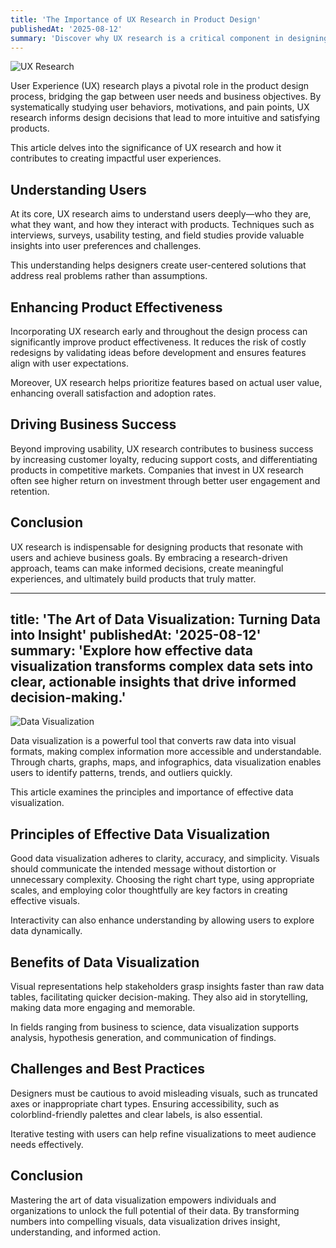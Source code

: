```yaml
---
title: 'The Importance of UX Research in Product Design'
publishedAt: '2025-08-12'
summary: 'Discover why UX research is a critical component in designing successful products that meet user needs and drive business goals.'
---
```


![UX Research](/images/importance-of-ux-research.jpg)

User Experience (UX) research plays a pivotal role in the product design process, bridging the gap between user needs and business objectives. By systematically studying user behaviors, motivations, and pain points, UX research informs design decisions that lead to more intuitive and satisfying products.

This article delves into the significance of UX research and how it contributes to creating impactful user experiences.

## Understanding Users

At its core, UX research aims to understand users deeply—who they are, what they want, and how they interact with products. Techniques such as interviews, surveys, usability testing, and field studies provide valuable insights into user preferences and challenges.

This understanding helps designers create user-centered solutions that address real problems rather than assumptions.

## Enhancing Product Effectiveness

Incorporating UX research early and throughout the design process can significantly improve product effectiveness. It reduces the risk of costly redesigns by validating ideas before development and ensures features align with user expectations.

Moreover, UX research helps prioritize features based on actual user value, enhancing overall satisfaction and adoption rates.

## Driving Business Success

Beyond improving usability, UX research contributes to business success by increasing customer loyalty, reducing support costs, and differentiating products in competitive markets. Companies that invest in UX research often see higher return on investment through better user engagement and retention.

## Conclusion

UX research is indispensable for designing products that resonate with users and achieve business goals. By embracing a research-driven approach, teams can make informed decisions, create meaningful experiences, and ultimately build products that truly matter.

---
title: 'The Art of Data Visualization: Turning Data into Insight'
publishedAt: '2025-08-12'
summary: 'Explore how effective data visualization transforms complex data sets into clear, actionable insights that drive informed decision-making.'
---

![Data Visualization](/images/art-of-data-visualization.jpg)

Data visualization is a powerful tool that converts raw data into visual formats, making complex information more accessible and understandable. Through charts, graphs, maps, and infographics, data visualization enables users to identify patterns, trends, and outliers quickly.

This article examines the principles and importance of effective data visualization.

## Principles of Effective Data Visualization

Good data visualization adheres to clarity, accuracy, and simplicity. Visuals should communicate the intended message without distortion or unnecessary complexity. Choosing the right chart type, using appropriate scales, and employing color thoughtfully are key factors in creating effective visuals.

Interactivity can also enhance understanding by allowing users to explore data dynamically.

## Benefits of Data Visualization

Visual representations help stakeholders grasp insights faster than raw data tables, facilitating quicker decision-making. They also aid in storytelling, making data more engaging and memorable.

In fields ranging from business to science, data visualization supports analysis, hypothesis generation, and communication of findings.

## Challenges and Best Practices

Designers must be cautious to avoid misleading visuals, such as truncated axes or inappropriate chart types. Ensuring accessibility, such as colorblind-friendly palettes and clear labels, is also essential.

Iterative testing with users can help refine visualizations to meet audience needs effectively.

## Conclusion

Mastering the art of data visualization empowers individuals and organizations to unlock the full potential of their data. By transforming numbers into compelling visuals, data visualization drives insight, understanding, and informed action.
